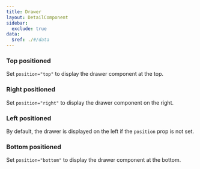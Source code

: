 ```yaml
---
title: Drawer
layout: DetailComponent
sidebar:
  exclude: true
data:
  $ref: ./#/data
---
```


<LivePreviewControls>
<LivePreview componentName="drawer" exampleName="TopPositioned" >

### Top positioned

Set `position="top"` to display the drawer component at the top.

</LivePreview>

<LivePreview componentName="drawer" exampleName="RightPositioned" >

### Right positioned

Set `position="right"` to display the drawer component on the right.

</LivePreview>

<LivePreview componentName="drawer" exampleName="LeftPositioned" >

### Left positioned

By default, the drawer is displayed on the left if the `position` prop is not set.

</LivePreview>

<LivePreview componentName="drawer" exampleName="BottomPositioned" >

### Bottom positioned

Set `position="bottom"` to display the drawer component at the bottom.

</LivePreview>
</LivePreviewControls>
